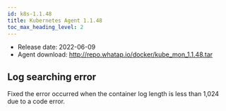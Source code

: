 ```yaml
---
id: k8s-1.1.48
title: Kubernetes Agent 1.1.48
toc_max_heading_level: 2
---
```



-   Release date: 2022-06-09
-   Agent download: http://repo.whatap.io/docker/kube_mon_1.1.48.tar

## Log searching error

Fixed the error occurred when the container log length is less than 1,024 due to a code error. 
